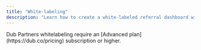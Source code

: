 ```yaml
---
title: "White-labeling"
description: "Learn how to create a white-labeled referral dashboard with Dub Partners."
---
```


<Note>
  Dub Partners whitelabeling require an [Advanced plan](https://dub.co/pricing)
  subscription or higher.
</Note>


<ReferralsEmbedGuide />
